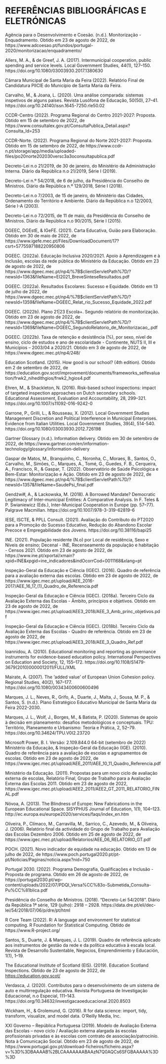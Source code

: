 # **REFERÊNCIAS BIBLIOGRÁFICAS E ELETRÓNICAS**{-}

Agência para o Desenvolvimento e Coesão. (n.d.). Monitorização - Enquadramento. Obtido em 23 de agosto de 2022, de https://www.adcoesao.pt/fundos/portugal-2020/monitorizacao/enquadramento/  

Allers, M. A., & de Greef, J. A. (2017). Intermunicipal cooperation, public spending and service levels. Local Government Studies, 44(1), 127–150. https://doi.org/10.1080/03003930.2017.1380630  

Câmara Municipal de Santa Maria da Feira (2022). Relatório Final de Candidatura PIICIE do Município de Santa Maria da Feira.  

Carvalho, M., & Joana, L. (2020). Uma análise comparada: sistemas inspetivos de alguns países. Revista Lusófona de Educação, 50(50), 27–41. https://doi.org/10.24140/issn.1645-7250.rle50.02  

CCDR-Centro (2022). Programa Regional do Centro 2021-2027: Proposta. Obtido em 15 de setembro de 2022, de https://www.consultalex.gov.pt/ConsultaPublica_Detail.aspx?Consulta_Id=253  

CCDR-Norte. (2022). Programa Regional do Norte 2021-2027: Proposta. Obtido em 15 de setembro de 2022, de https://www.ccdr-n.pt/storage/app/media/uploaded-files/po20norte202030versc3a3oconsultapublica.pdf  

Decreto-Lei n.o 21/2019, de 30 de janeiro, do Ministério da Administração Interna. Diário da República n.o 21/2019, Série I (2019).  

Decreto-Lei n.º 54/2018, de 6 de julho, da Presidência do Conselho de Ministros. Diário da República n.º 129/2018, Série I (2018).  

Decreto-Lei n.o 7/2003, de 15 de janeiro, do Ministério das Cidades, Ordenamento do Território e Ambiente. Diário da República n.o 12/2003, Série I-A (2003).  

Decreto-Lei n.o 72/2015, de 11 de maio, da Presidência do Conselho de Ministros. Diário da República n.o 90/2015, Série I (2015).  

DGEEC, DGEstE, & IGeFE. (2021). Carta Educativa, Guião para Elaboração. Obtido em 30 de maio de 2022, de https://www.igefe.mec.pt/Files/DownloadDocument/17?csrt=5775597188220950806  

DGEEC. (2022a). Educação Inclusiva 2020/2021. Apoio à Aprendizagem e à Inclusão, escolas da rede pública do Ministério da Educação. Obtido em 23 de agosto de 2022, de https://www.dgeec.mec.pt/np4/%7B$clientServletPath%7D/?newsId=1363&fileName=EI2021_BreveSinteseResultados.pdf  

DGEEC. (2022a). Resultados Escolares: Sucesso e Equidade. Obtido em 13 de julho de 2022, de https://www.dgeec.mec.pt/np4/%7B$clientServletPath%7D/?newsId=1359&fileName=DGEEC_Relat_rio_Sucesso_Equidade_2022.pdf  

DGEEC. (2022b). Plano 21|23 Escola+. Segundo relatório de monitorização. Obtido em 23 de agosto de 2022, de https://www.dgeec.mec.pt/np4/%7B$clientServletPath%7D/?newsId=1369&fileName=DGEEC_SegundoRelatorio_de_Monitorizacao_.pdf  

DGEEC. (2022b). Taxa de retenção e desistência (%), por sexo, nível de ensino, ciclo de estudos e ano de escolaridade - Continente, NUTS II, III e Municípios – 2003/04 a 2020/21. Obtido em 3 de agosto de 2022, de https://www.dgeec.mec.pt/np4/248/  

Education Scotland. (2015). How good is our school? (4th edition). Obtido em 2 de setembro de 2022, de https://education.gov.scot/improvement/documents/frameworks_selfevaluation/frwk2_nihedithgios/frwk2_hgios4.pdf  

Ehren, M., & Shackleton, N. (2016). Risk-based school inspections: impact of targeted inspection approaches on Dutch secondary schools. Educational Assessment, Evaluation and Accountability, 28, 299–321. https://doi.org/10.1007/s11092-016-9242-0   

Garrone, P., Grilli, L., & Rousseau, X. (2012). Local Government Studies Management Discretion and Political Interference in Municipal Enterprises. Evidence from Italian Utilities. Local Government Studies, 39(4), 514-540. https://doi.org/10.1080/03003930.2012.726198  

Gartner Glossary (n.d.). Information delivery. Obtido em 30 de setembro de 2022, de https://www.gartner.com/en/information-technology/glossary/information-delivery 

Gaspar de Matos, M., Branquinho, C., Noronha, C., Moraes, B., Santos, O., Carvalho, M., Simões, C., Marques, A., Tomé, G., Guedes, F. B., Cerqueira, A., Francisco, R., & Gaspar, T. (2022). Observatório de Saúde Psicológica e Bem-Estar: Monitorização e Ação. Obtido em 23 de agosto de 2022, de https://www.dgeec.mec.pt/np4/%7B$clientServletPath%7D/?newsId=1357&fileName=SaudePsi_final.pdf  

Gendźwiłł, A., & Lackowska, M. (2018). A Borrowed Mandate? Democratic Legitimacy of Inter-municipal Entities: A Comparative Analysis. In F. Teles & P. Swianiewicz (Eds.), Inter-Municipal Cooperation in Europe (pp. 57–77). Palgrave Macmillan. https://doi.org/10.1007/978-3-319-62819-6  

IESE, ISCTE, & PPLL Consult. (2021). Avaliação do Contributo do PT2020 para a Promoção do Sucesso Educativo, Redução do Abandono Escolar Precoce e Empregabilidade dos Jovens. https://doi.org/10.38116/bapi25  

INE. (2021). População residente (N.o) por Local de residência, Sexo e Níveis de ensino; Decenal - INE, Recenseamento da população e habitação - Censos 2021. Obtido em 23 de agosto de 2022, de https://www.ine.pt/xportal/xmain?xpid=INE&xpgid=ine_indicadores&indOcorrCod=0011168&xlang=pt  

Inspeção-Geral da Educação e Ciência (IGEC). (2016). Quadro de referência para a avaliação externa das escolas. Obtido em 23 de agosto de 2022, de https://www.igec.mec.pt/upload/AEE_2016-2017/AEE_16_17_(1)_Quadro_de_Referencia.pdf  

Inspeção-Geral da Educação e Ciência (IGEC). (2018a). Terceiro Ciclo da Avaliação Externa das Escolas - Âmbito, princípios e objetivos. Obtido em 23 de agosto de 2022, de https://www.igec.mec.pt/upload/AEE3_2018/AEE_3_Amb_princ_objetivos.pdf  

Inspeção-Geral da Educação e Ciência (IGEC). (2018b). Terceiro Ciclo da Avaliação Externa das Escolas - Quadro de referência. Obtido em 23 de agosto de 2022, de https://www.igec.mec.pt/upload/AEE3_2018/AEE_3_Quadro_Ref.pdf  

Ioannidou, A. (2010). Educational monitoring and reporting as governance instruments for evidence-based education policy. International Perspectives on Education and Society, 12, 155–172. https://doi.org/10.1108/S1479-3679(2010)0000012011/FULL/XML  

Mairate, A. (2007). The ‘added value’ of European Union Cohesion policy. Regional Studies, 40(2), 167–177. https://doi.org/10.1080/00343400600600496  

Marques, J. L., Neves, R., Grifo, A., Duarte, J., Malta, J., Sousa, M. P., & Santos, S. (n.d.). Plano Estratégico Educativo Municipal de Santa Maria da Feira 2022-2030.  

Marques, J. L., Wolf, J., Borges, M., & Batista, P. (2020). Sistemas de apoio à decisão em planeamento: desafios metodológicos e conceptuais. TPU: Território, Planeamento e Urbanismo: Teoria e Prática, 2, 52–79. https://doi.org/10.34624/TPU.V0I2.23720  

Microsoft Power, B. I. Versão: 2.109.844.0 64-bit (setembro de 2022)
Ministério da Educação, & Inspeção-Geral da Educação (IGE). (2010). Quadro de referência para a avaliação de escolas e agrupamentos de escolas. Obtido em 23 de agosto de 2022, de https://www.igec.mec.pt/upload/AEE_2011/AEE_10_11_Quadro_Referencia.pdf  

Ministério da Educação. (2011). Propostas para um novo ciclo de avaliação externa de escolas, Relatório Final, Grupo de Trabalho para a Avaliação Externa das Escolas 2011. Obtido em 23 de agosto de 2022, https://www.igec.mec.pt/upload/AEE2_2011/AEE2_GT_2011_RELATORIO_FINAL.pdf  

Nóvoa, A. (2013). The Blindness of Europe: New Fabrications in the European Educational Space. SISYPHUS Journal of Education, 1(1), 104–123. http://ec.europa.eu/europe2020/services/faqs/index_en.htm  

Oliveira, P., Clímaco, M., Carravilla, M., Sarrico, C., Azevedo, M., & Oliveira, J. (2006). Relatório final da actividade do Grupo de Trabalho para Avaliação das Escolas Dezembro 2006. Obtido em 25 de agosto de 2022, de https://www.igec.mec.pt/upload/Relatorios/AEE_06_RELATORIO_GT.pdf  

POCH. (2021). Novo indicador de equidade na educação. Obtido em 13 de julho de 2022, de https://www.poch.portugal2020.pt/pt-pt/Noticias/Paginas/noticia.aspx?nid=750  

Portugal 2030. (2022). Programa Demografia, Qualificações e Inclusão - Proposta de programa. Obtido em 26 de agosto de 2022, de https://portugal2030.pt/wp-content/uploads/2022/07/PDQI_Versa%CC%83o-Submetida_Consulta-Pu%CC%81blica.pdf  

Presidência do Conselho de Ministros. (2018). “Decreto-Lei 54/2018”. Diário da República 1ª série, 129 (julho): 2918 – 2928. https://data.dre.pt/eli/dec-lei/54/2018/07/06/p/dre/pt/html  

R Core Team (2022). R: A language and environment   for statistical computing. R Foundation for  Statistical Computing. Obtido de https://www.R-project.org/  

Santos, S., Duarte, J. & Marques, J. L. (2019). Quadro de referência aplicado aos instrumentos de gestão da rede e da política educativa à escala local. Revista de Desarrollo Sustentable, Negocios, Emprendimiento y Educación, 1(1), 1–19.  

The Educational Institute of Scotland (EIS). (2019). Education Scotland Inspections. Obtido de 23 de agosto de 2022, de  [https://education.gov.scot/](https://education.gov.scot/education-scotland/what-we-do/inspection-and-review/standards-and-evaluation-framework/08-what-do-we-focus-on-during-inspection-and-review/#:~:text=We%20take%20into%20account%20the,the%20capacity%20for%20continuous%20improvement)  

Verdasca, J. (2020). Contributos para o desenvolvimento de um sistema de auto e multirregulação educativa. Revista Portuguesa de Investigação Educacional, n.o Especial, 111–143. https://doi.org/10.34632/investigacaoeducacional.2020.8503  

Wickham, H., & Grolemund, G. (2016). R for data science: import, tidy, transform, visualize, and model data. O'Reilly Media, Inc.  

XXI Governo – República Portuguesa (2019). Modelo de Avaliação Externa das Escolas – novo ciclo / Avaliação externa alargada às escolas profissionais privadas e às escolas com contrato de associação/patrocínio. Nota à Comunicação Social. Obtido em 23 de agosto de 2022, de https://www.portugal.gov.pt/download-ficheiros/ficheiro.aspx?v=%3D%3DBAAAAB%2BLCAAAAAAABAAzN7Q0AQCs6SFGBAAAAA%3D%3D
